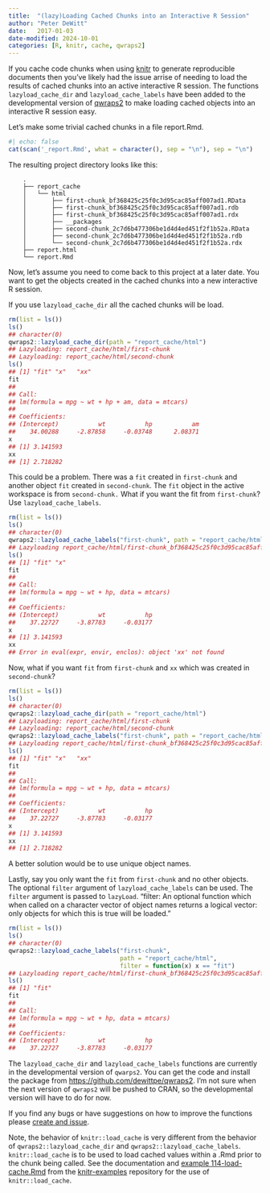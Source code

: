 ```yaml
---
title:  "(lazy)Loading Cached Chunks into an Interactive R Session"
author: "Peter DeWitt"
date:   2017-01-03
date-modified: 2024-10-01
categories: [R, knitr, cache, qwraps2]
---
```


If you cache code chunks when using
[knitr](https://CRAN.R-project.org/package=knitr) to generate reproducible
documents then you've likely had the issue arrise of needing to load the results
of cached chunks into an active interactive R session.  The functions
`lazyload_cache_dir` and `lazyload_cache_labels` have been added to the
developmental version of [qwraps2](https://github.com/dewittpe/qwraps2) to make
loading cached objects into an interactive R session easy.

Let's make some trivial cached chunks in a file report.Rmd.

```r
#| echo: false
cat(scan('_report.Rmd', what = character(), sep = "\n"), sep = "\n")
```
  
The resulting project directory looks like this:

```
    .
    ├── report_cache
    │   └── html
    │       ├── first-chunk_bf368425c25f0c3d95cac85aff007ad1.RData
    │       ├── first-chunk_bf368425c25f0c3d95cac85aff007ad1.rdb
    │       ├── first-chunk_bf368425c25f0c3d95cac85aff007ad1.rdx
    │       ├── __packages
    │       ├── second-chunk_2c7d6b477306be1d4d4ed451f2f1b52a.RData
    │       ├── second-chunk_2c7d6b477306be1d4d4ed451f2f1b52a.rdb
    │       └── second-chunk_2c7d6b477306be1d4d4ed451f2f1b52a.rdx
    ├── report.html
    └── report.Rmd
```

Now, let's assume you need to come back to this project at a later date.  You
want to get the objects created in the cached chunks into a new interactive R
session.

If you use `lazyload_cache_dir` all the cached chunks will be load.


```r
rm(list = ls())
ls()
## character(0)
qwraps2::lazyload_cache_dir(path = "report_cache/html")
## Lazyloading: report_cache/html/first-chunk
## Lazyloading: report_cache/html/second-chunk
ls()
## [1] "fit" "x"   "xx"
fit
## 
## Call:
## lm(formula = mpg ~ wt + hp + am, data = mtcars)
## 
## Coefficients:
## (Intercept)           wt           hp           am  
##    34.00288     -2.87858     -0.03748      2.08371
x
## [1] 3.141593
xx
## [1] 2.718282
```
This could be a problem.  There was a `fit` created in `first-chunk` and another
object `fit` created in `second-chunk`.  The `fit` object in the active
workspace is from `second-chunk.`  What if you want the fit from `first-chunk`?
Use `lazyload_cache_labels`.


```r
rm(list = ls())
ls()
## character(0)
qwraps2::lazyload_cache_labels("first-chunk", path = "report_cache/html")
## Lazyloading report_cache/html/first-chunk_bf368425c25f0c3d95cac85aff007ad1
ls()
## [1] "fit" "x"
fit
## 
## Call:
## lm(formula = mpg ~ wt + hp, data = mtcars)
## 
## Coefficients:
## (Intercept)           wt           hp  
##    37.22727     -3.87783     -0.03177
x
## [1] 3.141593
xx
## Error in eval(expr, envir, enclos): object 'xx' not found
```

Now, what if you want `fit` from `first-chunk` and `xx` which was created in
`second-chunk`?


```r
rm(list = ls())
ls()
## character(0)
qwraps2::lazyload_cache_dir(path = "report_cache/html")
## Lazyloading: report_cache/html/first-chunk
## Lazyloading: report_cache/html/second-chunk
qwraps2::lazyload_cache_labels("first-chunk", path = "report_cache/html")
## Lazyloading report_cache/html/first-chunk_bf368425c25f0c3d95cac85aff007ad1
ls()
## [1] "fit" "x"   "xx"
fit
## 
## Call:
## lm(formula = mpg ~ wt + hp, data = mtcars)
## 
## Coefficients:
## (Intercept)           wt           hp  
##    37.22727     -3.87783     -0.03177
x
## [1] 3.141593
xx
## [1] 2.718282
```

A better solution would be to use unique object names.  

Lastly, say you only want the `fit` from `first-chunk` and no other objects.
The optional `filter` argument of `lazyload_cache_labels` can be used.  The
`filter` argument is passed to `lazyLoad`.  "filter: An optional function which
when called on a character vector of object names returns a logical vector:
only objects for which this is true will be loaded."


```r
rm(list = ls())
ls()
## character(0)
qwraps2::lazyload_cache_labels("first-chunk",
                               path = "report_cache/html",
                               filter = function(x) x == "fit")
## Lazyloading report_cache/html/first-chunk_bf368425c25f0c3d95cac85aff007ad1
ls()
## [1] "fit"
fit
## 
## Call:
## lm(formula = mpg ~ wt + hp, data = mtcars)
## 
## Coefficients:
## (Intercept)           wt           hp  
##    37.22727     -3.87783     -0.03177
```

The `lazyload_cache_dir` and `lazyload_cache_labels` functions are currently in
the developmental version of `qwarps2`.  You can get the code and install the
package from [https://github.com/dewittpe/qwraps2](https://github.com/dewittpe/qwraps2).
I'm not sure when the next version of `qwraps2` will be pushed to CRAN, so the
developmental version will have to do for now.

If you find any bugs or have suggestions on how to improve the functions please
[create and issue](https://github.com/dewittpe/qwraps2/issues).

Note, the behavior of `knitr::load_cache` is very different from the behavior of
`qwraps2::lazyload_cache_dir` and `qwraps2::lazyload_cache_labels`.
`knitr::load_cache` is to be used to load cached values within a .Rmd prior to
the chunk being called.  See the documentation and 
[example 114-load-cache.Rmd](https://github.com/yihui/knitr-examples) from the 
[knitr-examples](https://github.com/yihui/knitr-examples) repository for the use of
`knitr::load_cache`.

